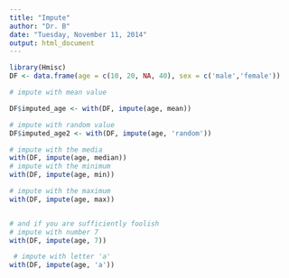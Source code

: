 ```yaml
---
title: "Impute"
author: "Dr. B"
date: "Tuesday, November 11, 2014"
output: html_document
---
```


```r
library(Hmisc)
DF <- data.frame(age = c(10, 20, NA, 40), sex = c('male','female'))

# impute with mean value

DF$imputed_age <- with(DF, impute(age, mean))

# impute with random value
DF$imputed_age2 <- with(DF, impute(age, 'random'))

# impute with the media
with(DF, impute(age, median))
# impute with the minimum
with(DF, impute(age, min))

# impute with the maximum
with(DF, impute(age, max))


# and if you are sufficiently foolish
# impute with number 7 
with(DF, impute(age, 7))

 # impute with letter 'a'
with(DF, impute(age, 'a'))
```

